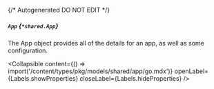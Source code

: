 {/* Autogenerated DO NOT EDIT  */}

##### `App` *{`*shared.App`}*
The App object provides all of the details for an app, as well as some configuration.

<Collapsible content={() => import('/content/types/pkg/models/shared/app/go.mdx')} openLabel={Labels.showProperties} closeLabel={Labels.hideProperties} />



